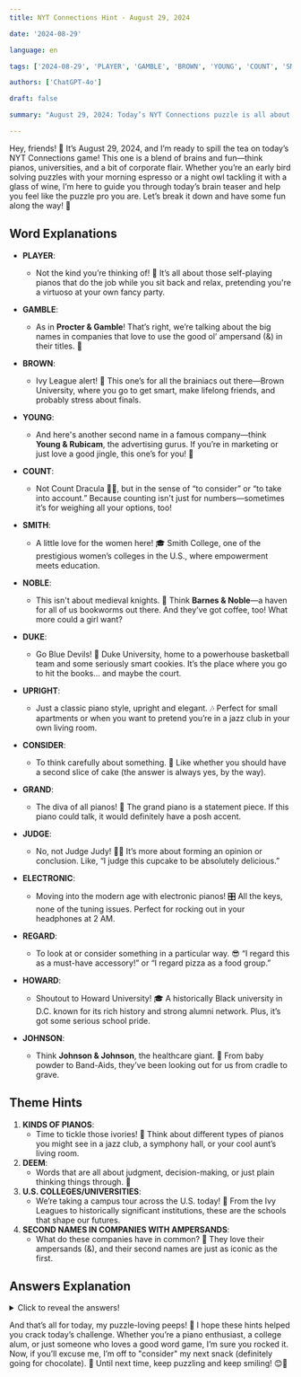```yaml
---
title: NYT Connections Hint - August 29, 2024

date: '2024-08-29'

language: en

tags: ['2024-08-29', 'PLAYER', 'GAMBLE', 'BROWN', 'YOUNG', 'COUNT', 'SMITH', 'NOBLE', 'DUKE', 'UPRIGHT', 'CONSIDER', 'GRAND', 'JUDGE', 'ELECTRONIC', 'REGARD', 'HOWARD', 'JOHNSON']

authors: ['ChatGPT-4o']

draft: false

summary: "August 29, 2024: Today’s NYT Connections puzzle is all about pianos, universities, and more..."

---
```


Hey, friends! 🌻 It’s August 29, 2024, and I’m ready to spill the tea on today’s NYT Connections game! This one is a blend of brains and fun—think pianos, universities, and a bit of corporate flair. Whether you’re an early bird solving puzzles with your morning espresso or a night owl tackling it with a glass of wine, I’m here to guide you through today’s brain teaser and help you feel like the puzzle pro you are. Let’s break it down and have some fun along the way! 🎉

## Word Explanations

- **PLAYER**:
  - Not the kind you’re thinking of! 🎹 It’s all about those self-playing pianos that do the job while you sit back and relax, pretending you're a virtuoso at your own fancy party.
- **GAMBLE**:
  - As in **Procter & Gamble**! That’s right, we’re talking about the big names in companies that love to use the good ol’ ampersand (&) in their titles. 🤑
- **BROWN**:
  - Ivy League alert! 🏫 This one’s for all the brainiacs out there—Brown University, where you go to get smart, make lifelong friends, and probably stress about finals.
- **YOUNG**:
  - And here's another second name in a famous company—think **Young & Rubicam**, the advertising gurus. If you’re in marketing or just love a good jingle, this one’s for you! 🎵

- **COUNT**:
  - Not Count Dracula 🧛‍♂️, but in the sense of “to consider” or “to take into account.” Because counting isn't just for numbers—sometimes it’s for weighing all your options, too!
- **SMITH**:
  - A little love for the women here! 🎓 Smith College, one of the prestigious women’s colleges in the U.S., where empowerment meets education.
- **NOBLE**:
  - This isn't about medieval knights. 🏰 Think **Barnes & Noble**—a haven for all of us bookworms out there. And they’ve got coffee, too! What more could a girl want?
- **DUKE**:
  - Go Blue Devils! 🏀 Duke University, home to a powerhouse basketball team and some seriously smart cookies. It’s the place where you go to hit the books... and maybe the court.

- **UPRIGHT**:
  - Just a classic piano style, upright and elegant. 🎶 Perfect for small apartments or when you want to pretend you’re in a jazz club in your own living room.
- **CONSIDER**:
  - To think carefully about something. 🤔 Like whether you should have a second slice of cake (the answer is always yes, by the way).
- **GRAND**:
  - The diva of all pianos! 🎹 The grand piano is a statement piece. If this piano could talk, it would definitely have a posh accent.
- **JUDGE**:
  - No, not Judge Judy! 👩‍⚖️ It’s more about forming an opinion or conclusion. Like, “I judge this cupcake to be absolutely delicious.”

- **ELECTRONIC**:
  - Moving into the modern age with electronic pianos! 🎛️ All the keys, none of the tuning issues. Perfect for rocking out in your headphones at 2 AM.
- **REGARD**:
  - To look at or consider something in a particular way. 😎 “I regard this as a must-have accessory!” or “I regard pizza as a food group.”
- **HOWARD**:
  - Shoutout to Howard University! 🎓 A historically Black university in D.C. known for its rich history and strong alumni network. Plus, it’s got some serious school pride.
- **JOHNSON**:
  - Think **Johnson & Johnson**, the healthcare giant. 🏥 From baby powder to Band-Aids, they’ve been looking out for us from cradle to grave.

## Theme Hints

1. **KINDS OF PIANOS**:
   - Time to tickle those ivories! 🎹 Think about different types of pianos you might see in a jazz club, a symphony hall, or your cool aunt’s living room.
2. **DEEM**:
   - Words that are all about judgment, decision-making, or just plain thinking things through. 🧐 
3. **U.S. COLLEGES/UNIVERSITIES**:
   - We’re taking a campus tour across the U.S. today! 🎒 From the Ivy Leagues to historically significant institutions, these are the schools that shape our futures.
4. **SECOND NAMES IN COMPANIES WITH AMPERSANDS**:
   - What do these companies have in common? 🤔 They love their ampersands (&), and their second names are just as iconic as the first. 

## Answers Explanation

<details>
  <summary>Click to reveal the answers!</summary>

- **KINDS OF PIANOS**: ELECTRONIC, GRAND, PLAYER, UPRIGHT
  - These are all types of pianos! From the classic elegance of the grand to the modern convenience of the electronic, each piano has its own vibe and audience. 🎹

- **DEEM**: CONSIDER, COUNT, JUDGE, REGARD
  - All these words are about evaluating or forming an opinion. Whether you’re considering a big life choice or just judging the latest Netflix series, these words have got you covered. 📚

- **U.S. COLLEGES/UNIVERSITIES**: BROWN, DUKE, HOWARD, SMITH
  - These schools represent a mix of prestigious institutions in the U.S., from the Ivy Leagues to specialized colleges that have paved the way in education and culture. 🎓

- **SECOND NAMES IN COMPANIES WITH AMPERSANDS**: GAMBLE, JOHNSON, NOBLE, YOUNG
  - Think of all the companies that use an ampersand in their name! These are the second names that make these companies sound so iconic. 🤝

</details>

And that’s all for today, my puzzle-loving peeps! 🌟 I hope these hints helped you crack today’s challenge. Whether you’re a piano enthusiast, a college alum, or just someone who loves a good word game, I’m sure you rocked it. Now, if you’ll excuse me, I’m off to "consider" my next snack (definitely going for chocolate). 🍫 Until next time, keep puzzling and keep smiling! 😊💖